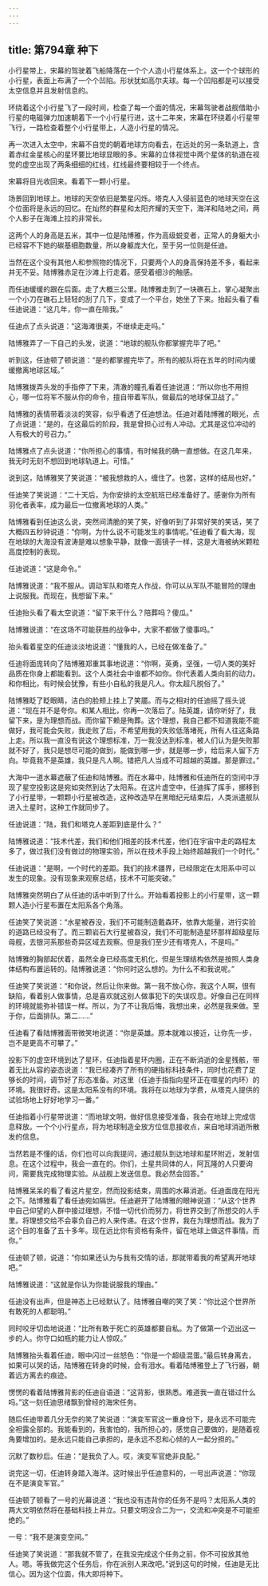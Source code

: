```yaml
---
---
---
```

title: 第794章 种下
---



小行星带上，宋幕的驾驶着飞船降落在一个个人造小行星体系上。这一个个球形的小行星，表面上布满了一个个凹陷。形状犹如高尔夫球。每一个凹陷都是可以接受太空信息并且发射信息的。

环绕着这个小行星飞了一段时间，检查了每一个面的情况，宋幕驾驶者战舰借助小行星的电磁弹力加速朝着下一个小行星行进，这十二年来，宋幕在环绕着小行星带飞行，一路检查着整个小行星带上，人造小行星的情况。

再一次进入太空中，宋幕不自觉的朝着地球方向看去，在远处的另一条轨道上，含着赤红金星核心的星环要比地球显眼的多。宋幕的立体视觉中两个星体的轨道在视觉的虚空出现了两条细细的红线，红线最终要相较于一个终点。

宋幕将目光收回来。看着下一颗小行星。

场景回到地球上。地球的天空依旧是繁星闪烁。塔克人入侵前蓝色的地球天空在这个位面将是永远的回忆。在灿然的群星和太阳齐耀的天空下，海洋和陆地之间，两个人影子在海滩上拉的非常长。

这两个人的身高是五米，其中一位是陆博雅，作为高级蜕变者，正常人的身躯大小已经容不下她的碳基细胞数量，所以身躯庞大化，至于另一位则是任迪。

当然在这个没有其他人和参照物的情况下，只要两个人的身高保持差不多，看起来并无不妥。陆博雅赤足在沙滩上行走着。感受着细沙的触感。

而任迪缓缓的跟在后面。走了大概三公里。陆博雅走到了一块礁石上，掌心凝聚出一个小刀在礁石上轻轻的刮了几下，变成了一个平台，她坐了下来。抬起头看了看任迪说道：“这几年，你一直在陪我。”

任迪点了点头说道：“这海滩很美，不继续走走吗。”

陆博雅弄了一下自己的头发，说道：“地球的舰队你都掌握完毕了吧。”

听到这，任迪顿了顿说道：“是的都掌握完毕了。所有的舰队将在五年的时间内缓缓撤离地球区域。”

陆博雅拨弄头发的手指停了下来，清澈的瞳孔看着任迪说道：“所以你也不用担心，哪一位将军不服从你的命令，擅自带着军队，做最后的地球保卫战了。”

陆博雅的表情带着淡淡的笑容，似乎看透了任迪想法。任迪对着陆博雅的眼光，点了点说道：“是的，在这最后的阶段，我是曾担心过有人冲动。尤其是这位冲动的人有极大的号召力。”

陆博雅点了点头说道：“你所担心的事情，有时候我的确一直想做。在这几年来，我无时无刻不想回到地球轨道上。可惜。”

说到这，陆博雅笑了笑说道：“被我想救的人，缠住了。也罢，这样的结局也好。”

任迪笑了笑说道：“二十天后，为你安排的太空航班已经准备好了。感谢你为所有羽化者表率，成为最后一位撤离地球的人类。”

陆博雅看到任迪这么说，突然间清脆的笑了笑，好像听到了非常好笑的笑话，笑了大概四五秒钟说道：“你啊，为什么说不可能发生的事情呢。”任迪看了看大海，现在地球的大海没有波涛是难以想象平静，就像一面镜子一样，这是大海被纳米颗粒高度控制的表现。

任迪说道：“这是命令。”

陆博雅说道：“我不服从。调动军队和塔克人作战，你可以从军队不能冒险的理由上说服我。而现在，我想留下来。”

任迪抬头看了看太空说道：“留下来干什么？陪葬吗？傻瓜。”

陆博雅说道：“在这场不可能获胜的战争中，大家不都做了傻事吗。”

抬头看着星空的任迪淡淡地说道：“懂我的人，已经在做准备了。”

任迪将面庞转向了陆博雅郑重其事地说道：“你啊，英勇，坚强，一切人类的美好品质在你身上都能看到。这个人类社会中谁都不如你。你代表着人类向前的动力。和你相比，有时候会犹豫，有些小自私的我是凡人。你太超凡脱俗了。”

陆博雅眨了眨眼睛，洁白的脸颊上挂上了笑靥。而与之相对的任迪摇了摇头说道：“现在并不是夸你。和某人相比，你再一次落后了。陆英雄，请你听好了，我留下来，是为理想而战。而你留下赖是殉葬。这个理想，我自己都不知道我能不能做好，我可能会失败，我走败了后，不希望用我的失败低落堵死，所有人往这条路上走。所以我一直没有说这个理想标准，万一我没达到标准，被人们认为是失败那就不好了，我只是想尽可能的做到，能做到哪一步，就是哪一步，给后来人留下方向。毕竟我不是英雄，我只是凡人啊。错把凡人当成不可超越的英雄。那是罪过。”

大海中一道水幕遮蔽了任迪和陆博雅。而在水幕中，陆博雅和任迪所在的空间中浮现了星空投影这是宛如突然到达了太阳系。在这片虚空中，任迪挥了挥手，挪移到了小行星带，一颗颗小行星被改造，这种改造早在黑暗纪元结束后，人类派遣舰队进入土星时，这种工作就同步了。

任迪说道：“陆，我们和塔克人差距到底是什么？”

陆博雅说道：“技术代差，我们和他们相差的技术代差，他们在宇宙中走的路程太多了，做过我们没有做过的物理实验，所以在技术手段上始终超越我们一个时代。”

任迪说道：“是啊，一个时代的差距。我们的技术疆界，已经限定在太阳系中可以发生的现象。没有现象来观察总结，技术不可能突破。”

陆博雅突然明白了从任迪的话中听到了什么。开始看着投影上的小行星带，这一颗颗人造小行星布置在太阳系各个角落。

任迪笑了笑说道：“水星被吞没，我们不可能制造戴森环，依靠大能量，进行实验的道路已经没有了。而三颗岩石大行星被吞没，我们不可能制造星环那样超级星际母舰，去银河系那些奇异区域去观察。但是我们至少还有塔克人，不是吗。”

陆博雅的胸部起伏着，虽然全身已经高度无机化，但是生理结构依然是按照人类身体结构布置运转的。陆博雅说道：“你何时这么想的。为什么不和我说呢。”

任迪笑了笑说道：“和你说，然后让你来做。第一我不放心你，我这个人啊，很有缺陷，看着别人做事情，总是喜欢就这别人做事犯下的失误叹息。好像自己在同样的环境就能弥补错误一样。所以，为了不让我后悔，我想出来，必然是我来做。至于你，后面排队。第二……”

任迪看了看陆博雅面带微笑地说道：“你是英雄。原本就难以接近，让你先一步，岂不是更高不可攀了。”

投影下的虚空环境到达了星环，任迪指着星环内圈，正在不断消逝的金星残骸，带着无比从容的姿态说道：“我已经凑齐了所有的硬指标科技条件，同时也花费了足够长的时间，调节好了形态准备。对这里（任迪手指指向星环正在噬星的内环）的环境。我很好奇。这是太阳系没有的环境。我将在以地球为学费，从塔克人提供的试验场地上好好地学习一番。”

任迪指着小行星带说道：“而地球文明，做好信息接受准备，我会在地球上完成信息释放。一个个小行星点，将为地球制造全放方位信息接收点，来自地球消逝所散发的信息。

当然若是不懂的话，你们也可以向我提问，通过舰队到达地球和星环附近，发射信息。在这个过程中，我会一直在的。你们，土星共同体的人，阿瓦隆的人只要询问，需要我完成物理实验。从战舰上发送信息。我必然会回答。”

陆博雅呆呆的看了看这片星空，然而投影结束，周围的水幕消逝。任迪面庞在阳光之下。陆博雅看了看任迪宛如隔世。任迪避开了陆博雅的眼神说道：“从这个世界中自己仰望的人群中接过理想，不惜一切代价而努力，将世界交到了所想交的人手里。将理想交给不会辜负自己的人来传递。在这个世界，我在为理想而战。我为了这个目的准备了五十多年。现在远比你有资格有条件，留在地球上做这件事情。而你。”

任迪顿了顿，说道：“你如果还认为与我有交情的话，那就带着我的希望离开地球吧。”

陆博雅说道：“这就是你认为你能说服我的理由。”

任迪没有出声，但是神态上已经默认了。陆博雅自嘲的笑了笑：“你比这个世界所有敢死的人都聪明。”

同时咬牙切齿地说道：“比所有敢于死亡的英雄都要自私。为了做第一个迈出这一步的人。你守口如瓶的能力让人惊叹。”

陆博雅抬头看着任迪，眼中闪过一丝怒色：“你是一个超级混蛋。”最后转身离去，如果可以哭的话，陆博雅在转身的时候，会有泪水。看着陆博雅登上了飞行器，朝着远方离去的痕迹。

愣愣的看着陆博雅背影的任迪自语道：“这背影，很熟悉。难道我一直在错过什么吗。”这一刻任迪思绪飘到曾经的海宋任务。

随后任迪带着几分无奈的笑了笑说道：“演变军官这一重身份下，是永远不可能完全袒露全部的。我能看到的，我害怕的，我所担心的，感觉自己要做的，是随着视角要增加的。是永远只能自己承担的，是永远不忍和心倾的人一起分担的。”

沉默了数秒后。任迪：“是我负了人。哎，演变军官绝非良配。”

说完这一切，任迪转身踏入海洋。这时候出乎任迪意料的，一号出声说道：“你现在不是演变军官。”

任迪顿了顿看了一号的光幕说道：“我也没有违背你的任务不是吗？太阳系人类的两大文明依然将在基础科技上并立。只要文明没合二为一，交流和冲突是不可能拒绝的。”

一号：“我不是演变空间。”

任迪笑了笑说道：“那我就不管了，在我没完成这个任务之前，你不可投放其他人。嗯。等我做完这个任务后，你在派别人来改吧。”说到这句的时候，任迪是无比信心。因为这个位面，伟大即将种下。